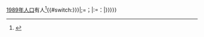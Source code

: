 <includeonly>[[1989年蘇聯人口普查|1989年人口]]有{{FORMATNUM:{{{1}}}}}人<ref name="Census1989">{{ru-pop-ref|1989census}}</ref>{{#switch:{{{punct|{{{2|}}}}}}|;=<nowiki>；</nowiki>|:=<nowiki>：</nowiki>|{{{punct|{{{2|}}}}}}}}</includeonly><noinclude>{{template doc}}</noinclude>